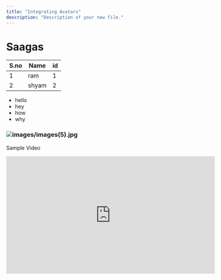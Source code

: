 ```yaml
---
title: "Integrating Avatars"
description: "Description of your new file."
---
```


# Saagas

| S.no | Name  | id |
| ---- | ----- | --- |
| 1    | ram   | 1  |
| 2    | shyam | 2  |

- hello
- hey
- how
- why

### ![images/images(5).jpg](/images/images\(5\).jpg)

Sample Video

<iframe width="560" height="315" src="https://www.youtube.com/embed/a3ICNMQW7Ok?si=Hq_Om-c3Lk60eg1i" title="YouTube video player" frameborder="0" allow="accelerometer; autoplay; clipboard-write; encrypted-media; gyroscope; picture-in-picture; web-share" referrerpolicy="strict-origin-when-cross-origin" allowfullscreen />

<Info>
  welcome to Saagas
</Info>

<Accordion title="features" description="features of Saagas" icon="sparkles">
  <ul>
  hello

  
  hey

  
  how

  
  why

  </ul>
</Accordion>